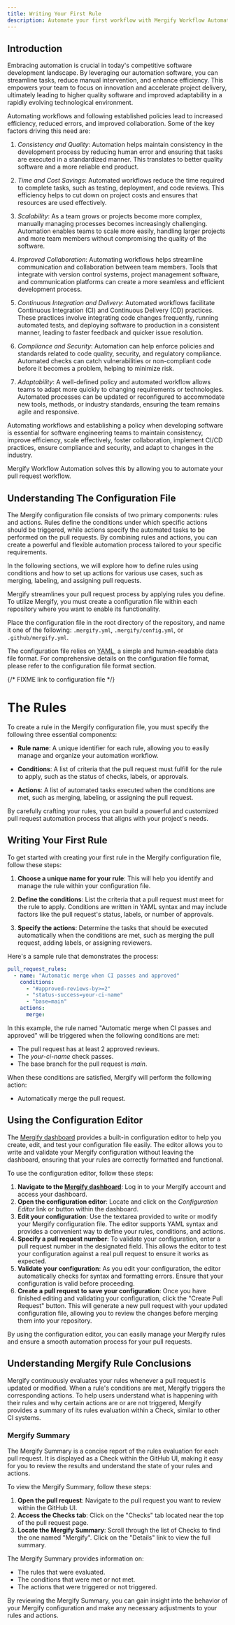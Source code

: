 ```yaml
---
title: Writing Your First Rule
description: Automate your first workflow with Mergify Workflow Automation
---
```



## Introduction

Embracing automation is crucial in today's competitive software development
landscape. By leveraging our automation software, you can streamline tasks,
reduce manual intervention, and enhance efficiency. This empowers your team to
focus on innovation and accelerate project delivery, ultimately leading to
higher quality software and improved adaptability in a rapidly evolving
technological environment.

Automating workflows and following established policies lead to increased
efficiency, reduced errors, and improved collaboration. Some of the key factors
driving this need are:

1. *Consistency and Quality*: Automation helps maintain consistency in the
development process by reducing human error and ensuring that tasks are
executed in a standardized manner. This translates to better quality software
and a more reliable end product.

2. *Time and Cost Savings*: Automated workflows reduce the time required to
complete tasks, such as testing, deployment, and code reviews. This efficiency
helps to cut down on project costs and ensures that resources are used
effectively.

3. *Scalability*: As a team grows or projects become more complex, manually
managing processes becomes increasingly challenging. Automation enables teams
to scale more easily, handling larger projects and more team members without
compromising the quality of the software.

4. *Improved Collaboration*: Automating workflows helps streamline communication
and collaboration between team members. Tools that integrate with version
control systems, project management software, and communication platforms can
create a more seamless and efficient development process.

5. *Continuous Integration and Delivery*: Automated workflows facilitate
Continuous Integration (CI) and Continuous Delivery (CD) practices. These
practices involve integrating code changes frequently, running automated tests,
and deploying software to production in a consistent manner, leading to faster
feedback and quicker issue resolution.

6. *Compliance and Security*: Automation can help enforce policies and
standards related to code quality, security, and regulatory compliance.
Automated checks can catch vulnerabilities or non-compliant code before it
becomes a problem, helping to minimize risk.

7. *Adaptability*: A well-defined policy and automated workflow allows teams to
adapt more quickly to changing requirements or technologies. Automated
processes can be updated or reconfigured to accommodate new tools, methods, or
industry standards, ensuring the team remains agile and responsive.

Automating workflows and establishing a policy when developing software is
essential for software engineering teams to maintain consistency, improve
efficiency, scale effectively, foster collaboration, implement CI/CD practices,
ensure compliance and security, and adapt to changes in the industry.

Mergify Workflow Automation solves this by allowing you to automate your pull
request workflow.

## Understanding The Configuration File

The Mergify configuration file consists of two primary components: rules and
actions. Rules define the conditions under which specific actions should be
triggered, while actions specify the automated tasks to be performed on the
pull requests. By combining rules and actions, you can create a powerful and
flexible automation process tailored to your specific requirements.

In the following sections, we will explore how to define rules using conditions
and how to set up actions for various use cases, such as merging, labeling, and
assigning pull requests.

Mergify streamlines your pull request process by applying rules you define. To
utilize Mergify, you must create a configuration file within each repository
where you want to enable its functionality.

Place the configuration file in the root directory of the repository, and name
it one of the following: `.mergify.yml`, `.mergify/config.yml`, or
`.github/mergify.yml`.

The configuration file relies on [YAML](https://yaml.org/), a simple and
human-readable data file format. For comprehensive details on the configuration
file format, please refer to the configuration file format section.

{/* FIXME link to configuration file */}

# The Rules

To create a rule in the Mergify configuration file, you must specify the
following three essential components:

- **Rule name**: A unique identifier for each rule, allowing you to easily
  manage and organize your automation workflow.

- **Conditions**: A list of criteria that the pull request must fulfill for the
  rule to apply, such as the status of checks, labels, or approvals.

- **Actions**: A list of automated tasks executed when the conditions are met,
  such as merging, labeling, or assigning the pull request.

By carefully crafting your rules, you can build a powerful and customized pull
request automation process that aligns with your project's needs.

## Writing Your First Rule

To get started with creating your first rule in the Mergify configuration file,
follow these steps:

1. **Choose a unique name for your rule**: This will help you identify and manage
   the rule within your configuration file.

2. **Define the conditions**: List the criteria that a pull request must meet
   for the rule to apply. Conditions are written in YAML syntax and may include
   factors like the pull request's status, labels, or number of approvals.

3. **Specify the actions**: Determine the tasks that should be executed
   automatically when the conditions are met, such as merging the pull request,
   adding labels, or assigning reviewers.

Here's a sample rule that demonstrates the process:

```yaml
pull_request_rules:
  - name: "Automatic merge when CI passes and approved"
    conditions:
      - "#approved-reviews-by>=2"
      - "status-success=your-ci-name"
      - "base=main"
    actions:
      merge:
```

In this example, the rule named "Automatic merge when CI passes and approved"
will be triggered when the following conditions are met:

- The pull request has at least 2 approved reviews.
- The _your-ci-name_ check passes.
- The base branch for the pull request is _main_.

When these conditions are satisfied, Mergify will perform the following action:

- Automatically merge the pull request.

## Using the Configuration Editor

The [Mergify dashboard](https://dashboard.mergify.com) provides a built-in
configuration editor to help you create, edit, and test your configuration file
easily. The editor allows you to write and validate your Mergify configuration
without leaving the dashboard, ensuring that your rules are correctly formatted
and functional.

To use the configuration editor, follow these steps:

1. **Navigate to the [Mergify dashboard](https://dashboard.mergify.com)**: Log
   in to your Mergify account and access your dashboard.
2. **Open the configuration editor**: Locate and click on the _Configuration
   Editor_ link or button within the dashboard.
3. **Edit your configuration**: Use the textarea provided to write or modify your
   Mergify configuration file. The editor supports YAML syntax and provides a
   convenient way to define your rules, conditions, and actions.
4. **Specify a pull request number**: To validate your configuration, enter a pull
   request number in the designated field. This allows the editor to test your
   configuration against a real pull request to ensure it works as expected.
5. **Validate your configuration**: As you edit your configuration, the editor
   automatically checks for syntax and formatting errors. Ensure that your
   configuration is valid before proceeding.
6. **Create a pull request to save your configuration**: Once you have finished
   editing and validating your configuration, click the "Create Pull Request"
   button. This will generate a new pull request with your updated configuration
   file, allowing you to review the changes before merging them into your
   repository.

By using the configuration editor, you can easily manage your Mergify rules and
ensure a smooth automation process for your pull requests.

<Screenshot src={configEditorScreenshot} alt="Mergify configuration editor" />

## Understanding Mergify Rule Conclusions

Mergify continuously evaluates your rules whenever a pull request is updated or
modified. When a rule's conditions are met, Mergify triggers the corresponding
actions. To help users understand what is happening with their rules and why
certain actions are or are not triggered, Mergify provides a summary of its rules
evaluation within a Check, similar to other CI systems.

### Mergify Summary

The Mergify Summary is a concise report of the rules evaluation for each pull
request. It is displayed as a Check within the GitHub UI, making it easy for you
to review the results and understand the state of your rules and actions.

To view the Mergify Summary, follow these steps:

1. **Open the pull request**: Navigate to the pull request you want to review
   within the GitHub UI.
2. **Access the Checks tab**: Click on the "Checks" tab located near the top of
   the pull request page.
3. **Locate the Mergify Summary**: Scroll through the list of Checks to find the
   one named "Mergify". Click on the "Details" link to view the full summary.

The Mergify Summary provides information on:

- The rules that were evaluated.
- The conditions that were met or not met.
- The actions that were triggered or not triggered.

By reviewing the Mergify Summary, you can gain insight into the behavior of your
Mergify configuration and make any necessary adjustments to your rules and
actions.

<Screenshot src={summaryScreenshot} alt="Mergify rules summary" />
